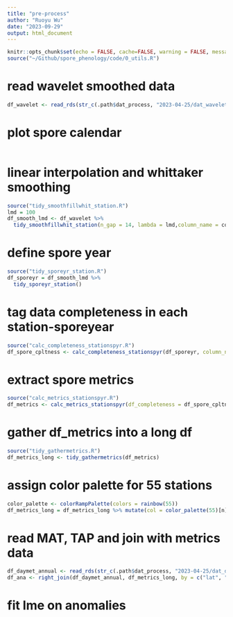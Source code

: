 ```yaml
---
title: "pre-process"
author: "Ruoyu Wu"
date: "2023-09-29"
output: html_document
---
```


```r
knitr::opts_chunk$set(echo = FALSE, cache=FALSE, warning = FALSE, message = FALSE)
source("~/Github/spore_phenology/code/0_utils.R")
```

<!-- # read spore data -->
<!-- ```{r read} -->
<!-- df_spore <- read_rds(str_c(.path$dat_process, "2023-04-25/spore_dat.rds")) -->
<!-- ``` -->

<!-- # filter the stations -->
<!-- ```{r filter, message=FALSE, warning=FALSE} -->
<!-- source("filt_taxa_station_raw_data.R") -->
<!-- df_siteyear <- filt_taxa_station_raw_data(df_spore, "Total", 10, 3) -->
<!-- ``` -->

<!-- # rename stations and tag number for each station -->
<!-- ```{r message=FALSE, warning=FALSE} -->
<!-- source("tidy_rename_number_station.R") -->
<!-- df_site <- tidy_rename_number_station(df_siteyear) -->
<!-- ``` -->

<!-- # generate and save site meta data -->
<!-- ```{r meta} -->
<!-- df_meta <- df_site %>%  -->
<!--   distinct(n, .keep_all = T) %>%  -->
<!--   dplyr::select(-year, -date, -count) -->
<!-- write_rds(df_meta, str_c(.path$dat_process, "2023-04-25/meta.rds")) -->
<!-- ``` -->

<!-- # pre-process spore raw data: pad the date to full year round -->
<!-- ```{r full} -->
<!-- source("tidy_fulldate_station.R") -->
<!-- df_full <- tidy_fulldate_station(df_site) -->
<!-- ``` -->

<!-- # natural log transform the spore raw data before interpolation -->
<!-- ```{r naural } -->
<!-- df_full <- df_full %>%  -->
<!--   mutate(count_ln = log(count + 1)) -->
<!-- ``` -->

<!-- # pre-process spore raw data: smoothing - three methods -->
<!-- ```{r whittaker smoothing, message=FALSE, warning=FALSE} -->
<!-- source("tidy_smoothfillwhit_station.R") -->
<!-- source("tidy_smoothweiwhit_station.R") -->
<!-- source("tidy_smoothwavelet_station.R") -->
<!-- df_smooth <- df_full %>% -->
<!--   tidy_smoothfillwhit_station(n_gap = 14, lambda = 1800,column_name = count, new_column_name = count_fillwhit) %>% -->
<!--   tidy_smoothweiwhit_station(n_gap = 14, lambda = 1800, column_name = count, new_column_name = count_weiwhit) %>% -->
<!--   tidy_smoothwavelet_station(column_name = count, new_column_name = count_wavelet) -->
<!-- ``` -->

<!-- # pre-process ln data: smoothing - three methods -->
<!-- ```{r whittaker smoothing, message=FALSE, warning=FALSE} -->
<!-- source("tidy_smoothfillwhit_station.R") -->
<!-- source("tidy_smoothweiwhit_station.R") -->
<!-- source("tidy_smoothwavelet_station.R") -->
<!-- df_ln_smooth <- df_full %>% -->
<!--   tidy_smoothfillwhit_station(n_gap = 14, lambda = 1800,column_name = count_ln, new_column_name = count_fillwhit) %>% -->
<!--   tidy_smoothweiwhit_station(n_gap = 14, lambda = 1800, column_name = count_ln, new_column_name = count_weiwhit) %>% -->
<!--   tidy_smoothwavelet_station(column_name = count_ln, new_column_name = count_wavelet) -->
<!-- ``` -->

<!-- # read the offset and insert into the smoothed dataset -->
<!-- ```{r read offset and merge with smooth data} -->
<!-- source("read_offset_station.R") -->
<!-- df_smooth <- df_smooth %>% -->
<!--   left_join(df_offset, by = c("lat", "lon", "station", "state", "country", "id")) -->
<!-- df_ln_smooth <- df_ln_smooth %>% -->
<!--   left_join(df_offset, by = c("lat", "lon", "station", "state", "country", "id")) -->
<!-- ``` -->

<!-- # save the smoothed dataset, because smoothing takes much time -->
<!-- ```{r save df_smooth} -->
<!-- write_rds(df_smooth, str_c(.path$dat_process, "2023-04-25/smooth_compare.rds")) -->
<!-- write_rds(df_ln_smooth, str_c(.path$dat_process, "2023-04-25/ln_smooth_compare.rds")) -->
<!-- ``` -->

<!-- # read the smoothed dataset -->
<!-- ```{r read df_smooth} -->
<!-- df_smooth <- read_rds(str_c(.path$dat_process, "2023-04-25/smooth_compare.rds")) -->
<!-- df_ln_smooth <- read_rds(str_c(.path$dat_process, "2023-04-25/ln_smooth_compare.rds")) -->
<!-- ``` -->

<!-- # only keep wavelet data -->
<!-- ```{r} -->
<!-- df_wavelet <- df_smooth %>% -->
<!--   dplyr::select(-count_fillwhit, -count_weiwhit) %>%  -->
<!--   rename(lmd_offset = lambda) -->
<!-- write_rds(df_wavelet, str_c(.path$dat_process, "2023-04-25/dat_wavelet.rds")) -->
<!-- ``` -->

# read wavelet smoothed data
```r
df_wavelet <- read_rds(str_c(.path$dat_process, "2023-04-25/dat_wavelet.rds"))
```

# plot spore calendar
```r

```

<!-- # manipulate lambda for all stations -->
<!-- ```{r} -->
<!-- source("tidy_smoothfillwhit_station.R") -->
<!-- source("tidy_smoothweiwhit_station.R") -->
<!-- source("plot_smooth_compare.R") -->
<!-- df_plot <- tibble( -->
<!--   n = 1:30, -->
<!--   a = vector("list", 30) -->
<!-- ) -->
<!-- for (l in c(1:30)) { -->
<!--   lmd = l * 100 -->
<!--   df_smooth_lmd <- df_wavelet %>% -->
<!--     tidy_smoothfillwhit_station(n_gap = 14, lambda = lmd,column_name = count, new_column_name = count_fillwhit) %>% -->
<!--     tidy_smoothweiwhit_station(n_gap = 14, lambda = lmd, column_name = count, new_column_name = count_weiwhit) -->
<!--   gg_smooth_compare_all <- plot_smooth_compare_all(df_smooth_lmd, 8, wavelet = F) -->
<!--   df_plot$a[[l]] <- gg_smooth_compare_all -->
<!-- } -->
<!-- pdf( -->
<!--   "~/Github/spore_phenology/output/figures/smooth_compare/p_compare_smooth.pdf", -->
<!--   width = 8*8, -->
<!--   height = 8*.618*7 -->
<!--   ) -->
<!-- for (i in c(1:30)) { -->
<!--   print(df_plot$a[[i]]) -->
<!-- } -->
<!-- dev.off() -->
<!-- ``` -->

<!-- # manipulate lambda for all stations -->
<!-- ```{r plot smoothing compare station} -->
<!-- source("tidy_smoothfillwhit_station.R") -->
<!-- source("plot_smooth_compare.R") -->
<!-- for (i in c(1:55)) { -->

<!--   df_plot <- list() -->

<!--   for (l in c(10, seq(50, 500, by = 50))) { -->
<!--     lmd = l -->
<!--     df_smooth_lmd <- df_wavelet %>% -->
<!--       filter(n == i) %>% -->
<!--       tidy_smoothfillwhit_station(n_gap = 14, lambda = lmd,column_name = count, new_column_name = count_fillwhit) -->
<!--     gg_smooth_compare_station <- plot_smooth_compare_all(df_smooth_lmd, 1, wavelet = F) -->
<!--     df_plot <- c(df_plot, list(gg_smooth_compare_station + labs(title = paste0("lambda = ", lmd)))) -->
<!--   } -->

<!--   pdf( -->
<!--     str_c("~/Github/spore_phenology/output/figures/smooth_compare/p_sens_l_station", i, ".pdf"), -->
<!--     width = 8, -->
<!--     height = 8*.618 -->
<!--     ) -->
<!--   for (j in c(1:11)) { -->
<!--     print(df_plot[[j]]) -->
<!--     } -->
<!--   dev.off() -->

<!-- } -->
<!-- ``` -->

# linear interpolation and whittaker smoothing
```r
source("tidy_smoothfillwhit_station.R")
lmd = 100
df_smooth_lmd <- df_wavelet %>%
  tidy_smoothfillwhit_station(n_gap = 14, lambda = lmd,column_name = count, new_column_name = count_fillwhit)
```

# define spore year
```r
source("tidy_sporeyr_station.R")
df_sporeyr = df_smooth_lmd %>% 
  tidy_sporeyr_station()
```

# tag data completeness in each station-sporeyear
```r
source("calc_completeness_stationspyr.R")
df_spore_cpltness <- calc_completeness_stationspyr(df_sporeyr, column_name = count_fillwhit)
```

# extract spore metrics
```r
source("calc_metrics_stationspyr.R")
df_metrics <- calc_metrics_stationspyr(df_completeness = df_spore_cpltness, df_raw = df_sporeyr)
```

# gather df_metrics into a long df
```r
source("tidy_gathermetrics.R")
df_metrics_long <- tidy_gathermetrics(df_metrics)
```

# assign color palette for 55 stations
```r
color_palette <- colorRampPalette(colors = rainbow(55))
df_metrics_long = df_metrics_long %>% mutate(col = color_palette(55)[n])
```

<!-- # download the climate data -->
<!-- ```{r download daymet} -->
<!-- df_meta = read_rds(str_c(.path$dat_process, "2023-04-25/meta.rds")) -->
<!-- source("down_daymet_station_date.R") -->
<!-- df_daymet_allday <- down_daymet_station_date(df_meta) -->
<!-- write_rds(df_daymet_allday, str_c(.path$dat_process, "2023-04-25/dat_daymet_raw.rds")) -->
<!-- ``` -->

<!-- # read datmet raw data -->
<!-- ```{r} -->
<!-- df_daymet_raw <- read_rds(str_c(.path$dat_process, "2023-04-25/dat_daymet_raw.rds")) -->
<!-- ``` -->

<!-- # calculate MAT, TAP in each spore year -->
<!-- ```{r} -->
<!-- source("calc_climate_stationspyr.R") -->
<!-- df_daymet_annual <- calc_climate_stationspyr(df_daymet_raw, df_sporeyear = df_sporeyr) -->
<!-- write_rds(df_daymet_annual, str_c(.path$dat_process, "2023-04-25/dat_daymet_annual.rds")) -->
<!-- ``` -->

# read MAT, TAP and join with metrics data
```r
df_daymet_annual <- read_rds(str_c(.path$dat_process, "2023-04-25/dat_daymet_annual.rds"))
df_ana <- right_join(df_daymet_annual, df_metrics_long, by = c("lat", "lon", "station", "city", "state", "country", "id", "n", "offset", "year_new"))
```

# fit lme on anomalies
```r

```
